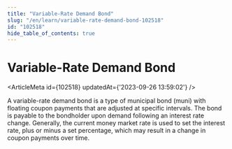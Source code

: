 ```yaml
---
title: "Variable-Rate Demand Bond"
slug: "/en/learn/variable-rate-demand-bond-102518"
id: "102518"
hide_table_of_contents: true
---
```



# Variable-Rate Demand Bond

<ArticleMeta id={102518} updatedAt={'2023-09-26 13:59:02'} />
<div className='border-solid border-b border-t-0 my-4 border-[var(--ifm-color-gray-300)]' />

A variable-rate demand bond is a type of municipal bond (muni) with floating coupon payments that are adjusted at specific intervals. The bond is payable to the bondholder upon demand following an interest rate change. Generally, the current money market rate is used to set the interest rate, plus or minus a set percentage, which may result in a change in coupon payments over time.
